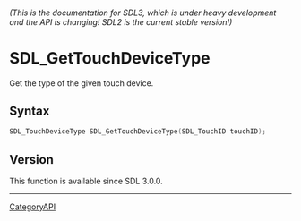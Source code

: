 ====== (This is the documentation for SDL3, which is under heavy development and the API is changing! SDL2 is the current stable version!) ======
= SDL_GetTouchDeviceType =

Get the type of the given touch device.

== Syntax ==

<syntaxhighlight lang='c'>
SDL_TouchDeviceType SDL_GetTouchDeviceType(SDL_TouchID touchID);
</syntaxhighlight>

== Version ==

This function is available since SDL 3.0.0.

----
[[CategoryAPI]]


